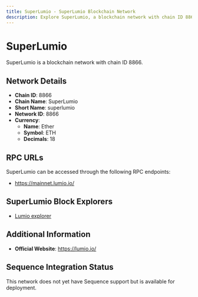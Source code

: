 ```yaml
--- 
title: SuperLumio - SuperLumio Blockchain Network
description: Explore SuperLumio, a blockchain network with chain ID 8866. Learn about its native currency, Ether, and how to interact with the network.
---
```


# SuperLumio

SuperLumio is a blockchain network with chain ID 8866.

## Network Details

- **Chain ID**: 8866
- **Chain Name**: SuperLumio
- **Short Name**: superlumio
- **Network ID**: 8866
- **Currency**: 
  - **Name**: Ether
  - **Symbol**: ETH
  - **Decimals**: 18

## RPC URLs

SuperLumio can be accessed through the following RPC endpoints:

- https://mainnet.lumio.io/

## SuperLumio Block Explorers

- [Lumio explorer](https://explorer.lumio.io)

## Additional Information

- **Official Website**: https://lumio.io/

## Sequence Integration Status

This network does not yet have Sequence support but is available for deployment.
